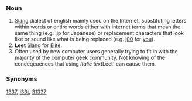 ===Noun===
# [[Slang]] dialect of english mainly used on the Internet, substituting letters within words or entire words either with internet terms that mean the same thing (e.g. .jp for Japanese) or replacement characters that look like or sound like what is being replaced (e.g. [[j00]] for [[you]]).
# '''Leet''' [[Slang]] for [[Elite]].
# Often used by new computer users generally trying to fit in with the majority of the computer geek community. Not knowing of the conceqeuences that using ''Italic text''Leet' can cause them.
===Synonyms===

[[1337]], [[l33t]], [[31337]]